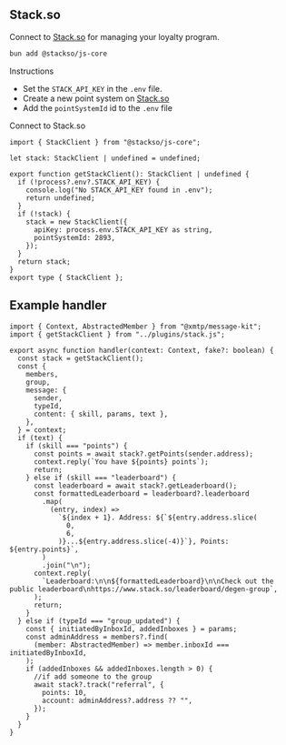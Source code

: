 ## Stack.so

Connect to [Stack.so](https://stack.so) for managing your loyalty program.

```bash [cmd]
bun add @stackso/js-core
```

Instructions

- Set the `STACK_API_KEY` in the `.env` file.
- Create a new point system on [Stack.so](https://stack.so)
- Add the `pointSystemId` id to the `.env` file

Connect to Stack.so

```tsx [src/plugins/stack.ts]
import { StackClient } from "@stackso/js-core";

let stack: StackClient | undefined = undefined;

export function getStackClient(): StackClient | undefined {
  if (!process?.env?.STACK_API_KEY) {
    console.log("No STACK_API_KEY found in .env");
    return undefined;
  }
  if (!stack) {
    stack = new StackClient({
      apiKey: process.env.STACK_API_KEY as string,
      pointSystemId: 2893,
    });
  }
  return stack;
}
export type { StackClient };
```

## Example handler

```tsx [src/handler/loyalty.ts]
import { Context, AbstractedMember } from "@xmtp/message-kit";
import { getStackClient } from "../plugins/stack.js";

export async function handler(context: Context, fake?: boolean) {
  const stack = getStackClient();
  const {
    members,
    group,
    message: {
      sender,
      typeId,
      content: { skill, params, text },
    },
  } = context;
  if (text) {
    if (skill === "points") {
      const points = await stack?.getPoints(sender.address);
      context.reply(`You have ${points} points`);
      return;
    } else if (skill === "leaderboard") {
      const leaderboard = await stack?.getLeaderboard();
      const formattedLeaderboard = leaderboard?.leaderboard
        .map(
          (entry, index) =>
            `${index + 1}. Address: ${`${entry.address.slice(
              0,
              6,
            )}...${entry.address.slice(-4)}`}, Points: ${entry.points}`,
        )
        .join("\n");
      context.reply(
        `Leaderboard:\n\n${formattedLeaderboard}\n\nCheck out the public leaderboard\nhttps://www.stack.so/leaderboard/degen-group`,
      );
      return;
    }
  } else if (typeId === "group_updated") {
    const { initiatedByInboxId, addedInboxes } = params;
    const adminAddress = members?.find(
      (member: AbstractedMember) => member.inboxId === initiatedByInboxId,
    );
    if (addedInboxes && addedInboxes.length > 0) {
      //if add someone to the group
      await stack?.track("referral", {
        points: 10,
        account: adminAddress?.address ?? "",
      });
    }
  }
}
```

